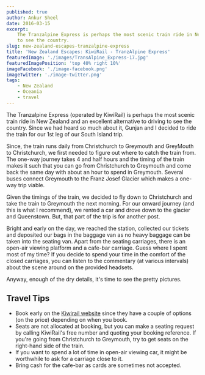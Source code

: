 ```yaml
---
published: true
author: Ankur Sheel
date: 2016-03-15
excerpt:
    The Tranzalpine Express is perhaps the most scenic train ride in New Zealand and an excellent alternative to driving
    to see the country.
slug: new-zealand-escapes-tranzalpine-express
title: 'New Zealand Escapes: KiwiRail - TranzAlpine Express'
featuredImage: './images/TransAlpine_Express-17.jpg'
featuredImagePosition: 'top 40% right 10%'
imageFacebook: './image-facebook.png'
imageTwitter: './image-twitter.png'
tags:
    - New Zealand
    - Oceania
    - travel
---
```


The Tranzalpine Express (operated by KiwiRail) is perhaps the most scenic train ride in New Zealand and an excellent
alternative to driving to see the country. Since we had heard so much about it, Gunjan and I decided to ride the train
for our 1st leg of our South Island trip.

Since, the train runs daily from Christchurch to Greymouth and GreyMouth to Christchurch, we first needed to figure out
where to catch the train from. The one-way journey takes 4 and half hours and the timing of the train makes it such that
you can go from Christchurch to Greymouth and come back the same day with about an hour to spend in Greymouth. Several
buses connect Greymouth to the Franz Josef Glacier which makes a one-way trip viable.

Given the timings of the train, we decided to fly down to Christchurch and take the train to Greymouth the next morning.
For our onward journey (and this is what I recommend), we rented a car and drove down to the glacier and Queenstown.
But, that part of the trip is for another post.

Bright and early on the day, we reached the station, collected our tickets and deposited our bags in the baggage van as
no heavy baggage can be taken into the seating van. Apart from the seating carriages, there is an open-air viewing
platform and a cafe-bar carriage. Guess where I spent most of my time? If you decide to spend your time in the comfort
of the closed carriages, you can listen to the commentary (at various intervals) about the scene around on the provided
headsets.

Anyway, enough of the dry details, it's time to see the pretty pictures.

<ImageGallery relativeDirectory={props.path} />

## Travel Tips

-   Book early on the [Kiwirail website](https://www.greatjourneysofnz.co.nz/) since they have a couple of options (on
    the price) depending on when you book.
-   Seats are not allocated at booking, but you can make a seating request by calling KiwiRail's free number and quoting
    your booking reference. If you're going from Christchurch to Greymouth, try to get seats on the right-hand side of
    the train.
-   If you want to spend a lot of time in open-air viewing car, it might be worthwhile to ask for a carriage close to
    it.
-   Bring cash for the cafe-bar as cards are sometimes not accepted.
